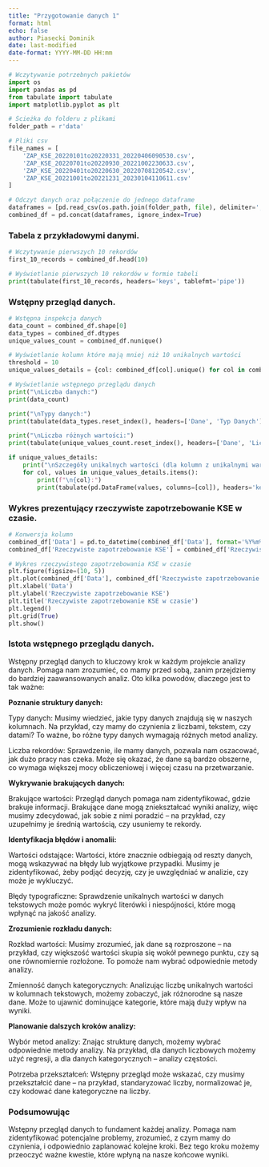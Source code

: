 ---
title: "Przygotowanie danych 1"
format: html
echo: false
author: Piasecki Dominik
date: last-modified
date-format: YYYY-MM-DD HH:mm
---
```{python}
# Wczytywanie potrzebnych pakietów
import os
import pandas as pd
from tabulate import tabulate
import matplotlib.pyplot as plt
```

```{python}
# Ścieżka do folderu z plikami
folder_path = r'data'

# Pliki csv
file_names = [
    'ZAP_KSE_20220101to20220331_20220406090530.csv',
    'ZAP_KSE_20220701to20220930_20221002230633.csv',
    'ZAP_KSE_20220401to20220630_20220708120542.csv',
    'ZAP_KSE_20221001to20221231_20230104110611.csv'
]
```

```{python}
# Odczyt danych oraz połączenie do jednego dataframe
dataframes = [pd.read_csv(os.path.join(folder_path, file), delimiter=';', engine='python') for file in file_names]
combined_df = pd.concat(dataframes, ignore_index=True)
```

### Tabela z przykładowymi danymi.
```{python}
# Wczytywanie pierwszych 10 rekordów
first_10_records = combined_df.head(10)

# Wyświetlanie pierwszych 10 rekordów w formie tabeli
print(tabulate(first_10_records, headers='keys', tablefmt='pipe'))
```

### Wstępny przegląd danych.
```{python}
# Wstępna inspekcja danych
data_count = combined_df.shape[0]
data_types = combined_df.dtypes
unique_values_count = combined_df.nunique()

# Wyświetlanie kolumn które mają mniej niż 10 unikalnych wartości
threshold = 10
unique_values_details = {col: combined_df[col].unique() for col in combined_df.columns if combined_df[col].nunique() < threshold}

# Wyświetlanie wstępnego przeglądu danych
print("\nLiczba danych:")
print(data_count)

print("\nTypy danych:")
print(tabulate(data_types.reset_index(), headers=['Dane', 'Typ Danych'], tablefmt='pipe'))

print("\nLiczba różnych wartości:")
print(tabulate(unique_values_count.reset_index(), headers=['Dane', 'Liczba różnych wartości'], tablefmt='pipe'))

if unique_values_details:
    print("\nSzczegóły unikalnych wartości (dla kolumn z unikalnymi wartościami < próg):")
    for col, values in unique_values_details.items():
        print(f"\n{col}:")
        print(tabulate(pd.DataFrame(values, columns=[col]), headers='keys', tablefmt='pipe'))
```


### Wykres prezentujący rzeczywiste zapotrzebowanie KSE w czasie.
```{python}

# Konwersja kolumn
combined_df['Data'] = pd.to_datetime(combined_df['Data'], format='%Y%m%d')
combined_df['Rzeczywiste zapotrzebowanie KSE'] = combined_df['Rzeczywiste zapotrzebowanie KSE'].str.replace(',', '.').astype(float)

# Wykres rzeczywistego zapotrzebowania KSE w czasie
plt.figure(figsize=(10, 5))
plt.plot(combined_df['Data'], combined_df['Rzeczywiste zapotrzebowanie KSE'], label='Rzeczywiste zapotrzebowanie KSE')
plt.xlabel('Data')
plt.ylabel('Rzeczywiste zapotrzebowanie KSE')
plt.title('Rzeczywiste zapotrzebowanie KSE w czasie')
plt.legend()
plt.grid(True)
plt.show()
```

### Istota wstępnego przeglądu danych.

Wstępny przegląd danych to kluczowy krok w każdym projekcie analizy danych. Pomaga nam zrozumieć, co mamy przed sobą, zanim przejdziemy do bardziej zaawansowanych analiz. Oto kilka powodów, dlaczego jest to tak ważne:

**Poznanie struktury danych:**

Typy danych: Musimy wiedzieć, jakie typy danych znajdują się w naszych kolumnach. Na przykład, czy mamy do czynienia z liczbami, tekstem, czy datami? To ważne, bo różne typy danych wymagają różnych metod analizy.


Liczba rekordów: Sprawdzenie, ile mamy danych, pozwala nam oszacować, jak dużo pracy nas czeka. Może się okazać, że dane są bardzo obszerne, co wymaga większej mocy obliczeniowej i więcej czasu na przetwarzanie.


**Wykrywanie brakujących danych:**

Brakujące wartości: Przegląd danych pomaga nam zidentyfikować, gdzie brakuje informacji. Brakujące dane mogą zniekształcać wyniki analizy, więc musimy zdecydować, jak sobie z nimi poradzić – na przykład, czy uzupełnimy je średnią wartością, czy usuniemy te rekordy.


**Identyfikacja błędów i anomalii:**

Wartości odstające: Wartości, które znacznie odbiegają od reszty danych, mogą wskazywać na błędy lub wyjątkowe przypadki. Musimy je zidentyfikować, żeby podjąć decyzję, czy je uwzględniać w analizie, czy może je wykluczyć.


Błędy typograficzne: Sprawdzenie unikalnych wartości w danych tekstowych może pomóc wykryć literówki i niespójności, które mogą wpłynąć na jakość analizy.


**Zrozumienie rozkładu danych:**

Rozkład wartości: Musimy zrozumieć, jak dane są rozproszone – na przykład, czy większość wartości skupia się wokół pewnego punktu, czy są one równomiernie rozłożone. To pomoże nam wybrać odpowiednie metody analizy.


Zmienność danych kategorycznych: Analizując liczbę unikalnych wartości w kolumnach tekstowych, możemy zobaczyć, jak różnorodne są nasze dane. Może to ujawnić dominujące kategorie, które mają duży wpływ na wyniki.


**Planowanie dalszych kroków analizy:**

Wybór metod analizy: Znając strukturę danych, możemy wybrać odpowiednie metody analizy. Na przykład, dla danych liczbowych możemy użyć regresji, a dla danych kategorycznych – analizy częstości.


Potrzeba przekształceń: Wstępny przegląd może wskazać, czy musimy przekształcić dane – na przykład, standaryzować liczby, normalizować je, czy kodować dane kategoryczne na liczby.

### Podsumowując
Wstępny przegląd danych to fundament każdej analizy. Pomaga nam zidentyfikować potencjalne problemy, zrozumieć, z czym mamy do czynienia, i odpowiednio zaplanować kolejne kroki. Bez tego kroku możemy przeoczyć ważne kwestie, które wpłyną na nasze końcowe wyniki.